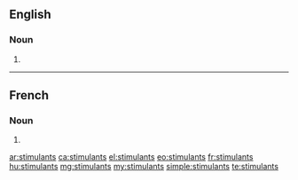 ==English==

===Noun===
{{head|en|noun plural form}}

# {{plural of|stimulant|lang=en}}

----

==French==

===Noun===
{{head|fr|noun plural form|g=m}}

# {{plural of|stimulant|lang=fr}}

[[ar:stimulants]]
[[ca:stimulants]]
[[el:stimulants]]
[[eo:stimulants]]
[[fr:stimulants]]
[[hu:stimulants]]
[[mg:stimulants]]
[[my:stimulants]]
[[simple:stimulants]]
[[te:stimulants]]